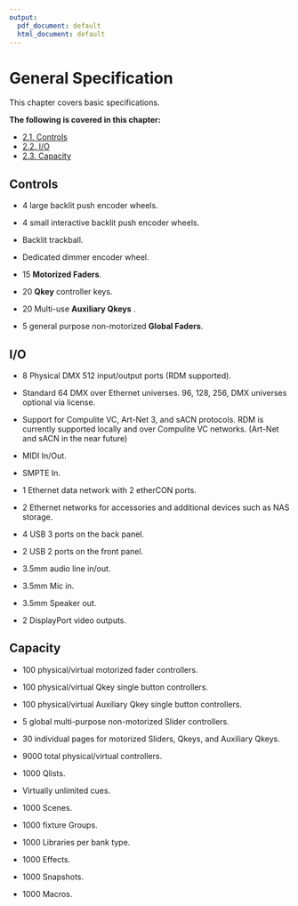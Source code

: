```yaml
---
output:
  pdf_document: default
  html_document: default
---
```

# General Specification

This chapter covers basic specifications.

**The following is covered in this chapter:**

-   [2.1. Controls](https://vibemanual.compulite.com/general-specification.html#controls)
-   [2.2. I/O](https://vibemanual.compulite.com/general-specification.html#io)
-   [2.3. Capacity](https://vibemanual.compulite.com/general-specification.html#capacity)


## Controls

-   4 large backlit push encoder wheels.
    
-   4 small interactive backlit push encoder wheels.
    
-   Backlit trackball.
    
-   Dedicated dimmer encoder wheel.
    
-   15 **Motorized Faders**.
    
-   20 **Qkey** controller keys.
    
-   20 Multi-use **Auxiliary Qkeys** .
    
-   5 general purpose non-motorized **Global Faders**.


##  I/O

-   8 Physical DMX 512 input/output ports (RDM supported).
    
-   Standard 64 DMX over Ethernet universes. 96, 128, 256, DMX universes optional via license.
    
-   Support for Compulite VC, Art-Net 3, and sACN protocols. RDM is currently supported locally and over Compulite VC networks. (Art-Net and sACN in the near future)
    
-   MIDI In/Out.
    
-   SMPTE In.
    
-   1 Ethernet data network with 2 etherCON ports.
    
-   2 Ethernet networks for accessories and additional devices such as NAS storage.
    
-   4 USB 3 ports on the back panel.
    
-   2 USB 2 ports on the front panel.
    
-   3.5mm audio line in/out.
    
-   3.5mm Mic in.
    
-   3.5mm Speaker out.
    
-   2 DisplayPort video outputs.


## Capacity

-   100 physical/virtual motorized fader controllers.
    
-   100 physical/virtual Qkey single button controllers.
    
-   100 physical/virtual Auxiliary Qkey single button controllers.
    
-   5 global multi-purpose non-motorized Slider controllers.
    
-   30 individual pages for motorized Sliders, Qkeys, and Auxiliary Qkeys.
    
-   9000 total physical/virtual controllers.
    
-   1000 Qlists.
    
-   Virtually unlimited cues.
    
-   1000 Scenes.
    
-   1000 fixture Groups.
    
-   1000 Libraries per bank type.
    
-   1000 Effects.
    
-   1000 Snapshots.
    
-   1000 Macros.

